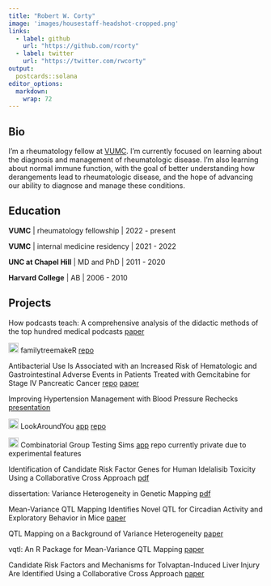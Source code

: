 ```yaml
---
title: "Robert W. Corty"
image: 'images/housestaff-headshot-cropped.png'
links:
  - label: github
    url: "https://github.com/rcorty"
  - label: twitter
    url: "https://twitter.com/rwcorty"
output:
  postcards::solana
editor_options: 
  markdown: 
    wrap: 72
---
```


## Bio

I'm a rheumatology fellow at [VUMC](https://www.vumc.org). I'm currently
focused on learning about the diagnosis and management of rheumatologic
disease. I'm also learning about normal immune function, with the goal
of better understanding how derangements lead to rheumatologic disease,
and the hope of advancing our ability to diagnose and manage
these conditions.

## Education

**VUMC** \| rheumatology fellowship \| 2022 - present

**VUMC** \| internal medicine residency \| 2021 - 2022

**UNC at Chapel Hill** \| MD and PhD \| 2011 - 2020

**Harvard College** \| AB \| 2006 - 2010

## Projects

How podcasts teach: A comprehensive analysis of the didactic methods of
the top hundred medical podcasts [paper](pdfs/podcasts.pdf)

<img src="images/wrench2.png" alt="wrench" height="20"/> familytreemakeR
[repo](https://github.com/rcorty/familytreemakeR)

Antibacterial Use Is Associated with an Increased Risk of Hematologic
and Gastrointestinal Adverse Events in Patients Treated with Gemcitabine
for Stage IV Pancreatic Cancer
[repo](https://github.com/rcorty/gemcitabine)
[paper](pdfs/gemcitabine.pdf)

Improving Hypertension Management with Blood Pressure Rechecks
[presentation](pdfs/Corty_QI_presentation.pdf)

<img src="images/wrench2.png" alt="wrench" height="20"/> LookAroundYou
[app](https://rcorty.shinyapps.io/LookAroundYou/)
[repo](https://github.com/rcorty/LookAroundYou)

<img src="images/wrench2.png" alt="wrench" height="20"/> Combinatorial
Group Testing Sims
[app](https://rcorty.shinyapps.io/combinatorial_group_testing/) repo
currently private due to experimental features

Identification of Candidate Risk Factor Genes for Human Idelalisib
Toxicity Using a Collaborative Cross Approach [pdf](pdfs/idelalisib.pdf)

dissertation: Variance Heterogeneity in Genetic Mapping
[pdf](pdfs/dissertation.pdf)

Mean-Variance QTL Mapping Identifies Novel QTL for Circadian Activity
and Exploratory Behavior in Mice [paper](pdfs/novelQTL.pdf)

QTL Mapping on a Background of Variance Heterogeneity
[paper](pdfs/bvh.pdf)

vqtl: An R Package for Mean-Variance QTL Mapping [paper](pdfs/vqtl.pdf)

Candidate Risk Factors and Mechanisms for Tolvaptan-Induced Liver Injury
Are Identified Using a Collaborative Cross Approach
[paper](pdfs/tolvaptan.pdf)
